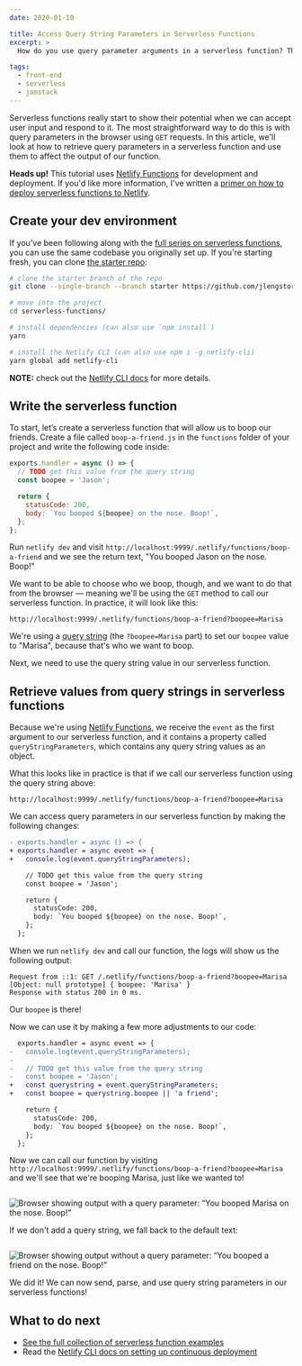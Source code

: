```yaml
---
date: 2020-01-10

title: Access Query String Parameters in Serverless Functions
excerpt: >
  How do you use query parameter arguments in a serverless function? This quick tutorial will show you how to get values from query string parameters.

tags:
  - front-end
  - serverless
  - jamstack
---
```



Serverless functions really start to show their potential when we can accept user input and respond to it. The most straightforward way to do this is with query parameters in the browser using `GET` requests. In this article, we'll look at how to retrieve query parameters in a serverless function and use them to affect the output of our function.

<Aside>

  **Heads up!** This tutorial uses [Netlify Functions](https://www.netlify.com/products/functions/?utm_source=learnwithjason&utm_medium=sls-query-string-jl&utm_campaign=devex) for development and deployment. If you'd like more information, I've written a [primer on how to deploy serverless functions to Netlify](/blog/serverless-functions/deploy-first-serverless-function/).

</Aside>

## Create your dev environment

If you've been following along with the [full series on serverless functions](/blog/serverless-functions/overview/), you can use the same codebase you originally set up. If you're starting fresh, you can clone [the starter repo](https://github.com/jlengstorf/serverless-functions/tree/starter):

```bash
# clone the starter branch of the repo
git clone --single-branch --branch starter https://github.com/jlengstorf/serverless-functions.git

# move into the project
cd serverless-functions/

# install dependencies (can also use `npm install`)
yarn

# install the Netlify CLI (can also use npm i -g netlify-cli)
yarn global add netlify-cli
```

<Aside>

  **NOTE:** check out the [Netlify CLI docs](https://docs.netlify.com/cli/get-started/?utm_source=learnwithjason&utm_medium=sls-query-string-jl&utm_campaign=devex) for more details.

</Aside>

## Write the serverless function

To start, let’s create a serverless function that will allow us to boop our friends. Create a file called `boop-a-friend.js` in the `functions` folder of your project and write the following code inside:

```js
exports.handler = async () => {
  // TODO get this value from the query string
  const boopee = 'Jason';

  return {
    statusCode: 200,
    body: `You booped ${boopee} on the nose. Boop!`,
  };
};
```

Run `netlify dev` and visit `http://localhost:9999/.netlify/functions/boop-a-friend` and we see the return text, "You booped Jason on the nose. Boop!"

We want to be able to choose who we boop, though, and we want to do that from the browser — meaning we'll be using the `GET` method to call our serverless function. In practice, it will look like this:

```text
http://localhost:9999/.netlify/functions/boop-a-friend?boopee=Marisa
```

We're using a [query string](https://en.wikipedia.org/wiki/Query_string) (the `?boopee=Marisa` part) to set our `boopee` value to "Marisa", because that's who we want to boop.

Next, we need to use the query string value in our serverless function.

## Retrieve values from query strings in serverless functions

Because we're using [Netlify Functions](https://www.netlify.com/products/functions/?utm_source=learnwithjason&utm_medium=sls-query-string-jl&utm_campaign=devex), we receive the `event` as the first argument to our serverless function, and it contains a property called `queryStringParameters`, which contains any query string values as an object.

What this looks like in practice is that if we call our serverless function using the query string above:

```text
http://localhost:9999/.netlify/functions/boop-a-friend?boopee=Marisa
```

We can access query parameters in our serverless function by making the following changes:

```diff
- exports.handler = async () => {
+ exports.handler = async event => {
+   console.log(event.queryStringParameters);

    // TODO get this value from the query string
    const boopee = 'Jason';

    return {
      statusCode: 200,
      body: `You booped ${boopee} on the nose. Boop!`,
    };
  };
```

When we run `netlify dev` and call our function, the logs will show us the following output:

```text
Request from ::1: GET /.netlify/functions/boop-a-friend?boopee=Marisa
[Object: null prototype] { boopee: 'Marisa' }
Response with status 200 in 0 ms.
```

Our `boopee` is there!

Now we can use it by making a few more adjustments to our code:

```diff
  exports.handler = async event => {
-   console.log(event.queryStringParameters);
-
-   // TODO get this value from the query string
-   const boopee = 'Jason';
+   const querystring = event.queryStringParameters;
+   const boopee = querystring.boopee || 'a friend';

    return {
      statusCode: 200,
      body: `You booped ${boopee} on the nose. Boop!`,
    };
  };
```

Now we can call our function by visiting `http://localhost:9999/.netlify/functions/boop-a-friend?boopee=Marisa` and we'll see that we're booping Marisa, just like we wanted to!

<Image>

  ![Browser showing output with a query parameter: “You booped Marisa on the nose. Boop!”](images/boop-marisa.png)

</Image>

If we don't add a query string, we fall back to the default text:

<Image>

  ![Browser showing output without a query parameter: “You booped a friend on the nose. Boop!”](images/boop-default.png)

</Image>

We did it! We can now send, parse, and use query string parameters in our serverless functions!

## What to do next

- [See the full collection of serverless function examples](/blog/serverless-functions/overview/)
- Read the [Netlify CLI docs on setting up continuous deployment](https://docs.netlify.com/cli/get-started/?utm_source=learnwithjason&utm_medium=first-serverless-function-jl&utm_campaign=devex#continuous-deployment)
